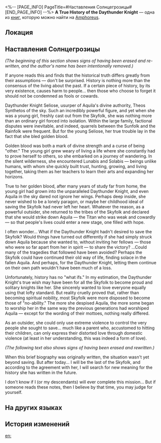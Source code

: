 <%-- [PAGE_INFO]
PageTitle=#Наставления Солнцегрозицы#
[END_PAGE_INFO] --%>
{{Дополнить}}
{{Книга Инфобокс
|id           = 536
|partIds      = 190865
|Название     = A True History of the Daythunder Knight
|Изображение  = Предмет Книга Амфореус 1.png
|Мир          = Amphoreus
|Томов        = 1
|Автор        = <!--нужно добавить-->
|Описание     = Historical notes penned by an anonymous author. The pages are covered with edits and corrections, suggesting the author struggled with their conclusions.
|Том1         = {{tx}}
|Источник1    = {{tx|Отсутствует источник}}
|Персонажи    = Aquila
|Фракции      = 
}}
'''A True History of the Daythunder Knight''' — одна из [[Книги|книг]], которую можно найти на [[Amphoreus]].

==Локация==
{{Отметка карты|<!--название карты-->|<!--id отметки-->}}

==Наставления Солнцегрозицы==
''(The beginning of this section shows signs of having been erased and re-written, and the author's name has been intentionally removed.)''

If anyone reads this and finds that the historical truth differs greatly from their assumptions &mdash; don't be surprised. History is nothing more than the consensus of the living about the past. If a certain piece of history, by its very existence, causes harm to people... then those who choose to forget it should not be condemned as fools or cowards.

Daythunder Knight Seliose, usurper of Aquila's divine authority, Theos Synthetos of the sky. Such an incredibly powerful figure, and yet when she was a young girl, freshly cast out from the Skyfolk, she was nothing more than an ordinary girl forced into isolation. Within the large family, factional disputes were inevitable, and indeed, quarrels between the Sunfolk and the Rainfolk were frequent. But for the young Seliose, her true trouble lay in the fact that she bled golden blood.

Golden blood was both a mark of divine strength and a curse of being "other." The young girl grew weary of living a life where she constantly had to prove herself to others, so she embarked on a journey of wandering. In the silent wilderness, she encountered Lunabis and Solabis &mdash; beings unlike humans, with whom she quickly built trust, hunting, growing, and living together, taking them as her teachers to learn their arts and expanding her horizons.

True to her golden blood, after many years of study far from home, the young girl had grown into the unparalleled Daythunder Knight, and even Aquila in the sky dared not ignore her wings. Perhaps deep inside, she never wished to be a lonely paragon, or maybe her childhood ideal of saving the Skyfolk had never left her heart. Whatever the reason, as a powerful outsider, she returned to the tribes of the Skyfolk and declared that she would strike down Aquila &mdash; the Titan who was weak and cowardly &mdash; so that people's lives could enter a new stage, one filled with hope.

I often wonder... What if the Daythunder Knight hadn't desired to save the Skyfolk? Would things have turned out differently if she had simply struck down Aquila because she wanted to, without inviting her fellows &mdash; those who were so far apart from her in spirit &mdash; to share the victory? ...Could many of the tragedies that followed have been avoided? Perhaps the Skyfolk could have continued their old way of life, finding solace in the fallen Aquila. And perhaps, for the Daythunder Knight, letting them continue on their own path wouldn't have been much of a loss.

Unfortunately, history has no "what ifs." In my estimation, the Daythunder Knight's true wish may have been for all the Skyfolk to become proud and solitary knights like her. She sincerely wanted to love everyone equally using that lofty standard. But reality cruelly proved that, rather than becoming spiritual nobility, most Skyfolk were more disposed to become those of "no-ability." The more she despised Aquila, the more some began to worship her in the same way the previous generations had worshiped Aquila &mdash; except for the wording of their mottoes, nothing really differed.

As an outsider, she could only use extreme violence to control the very people she sought to save... much like a parent who, accustomed to hitting their children, can only express their distorted love through domestic violence (at least in her understanding, this was indeed a form of love).

''(The following text also shows signs of having been erased and rewritten.)''

When this brief biography was originally written, the situation wasn't yet beyond saving. But after today... I will be the last of the Skyfolk, and according to the agreement with her, I will search for new meaning for the history she has written in the future.

I don't know if I (or my descendants) will ever complete this mission... But if someone reads these notes, then I believe by that time, you may judge for yourself.

==На других языках==
{{На других языках
|en   = A True History of the Daythunder Knight
|zhs  = 阳雷骑士真传
|zht  = 陽雷騎士真傳
|ja   = 陽雷の騎士の真伝記
|ko   = 태양과 번개의 기사에 대한 진실
|es   = La verdadera historia de la Caballera del Trueno Solar
|fr   = Véritable Histoire de la Chevaleresse d'orage diurne
|ru   = Наставления Солнцегрозицы
|th   = ตำนานอัศวินอสนีสุริยัน
|vi   = Chân Truyền Kỵ Sĩ Nắng Sấm
|de   = Eine wahre Geschichte über die Tagdonnerritterin
|id   = Sejarah Asli Kesatria Guntur Matahari
|pt   = Uma Verdadeira História da Cavaleira do Trovão Diurno
}}

==История изменений==
{{История изменений|3.5}}

[[en:]]